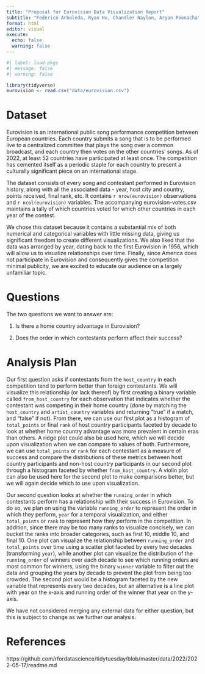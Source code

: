 ```yaml
---
title: "Proposal for Eurovision Data Visualization Report"
subtitle: "Federico Arboleda, Ryan Hu, Chandler Naylon, Aryan Poonacha"
format: html
editor: visual
execute:
  echo: false
  warning: false
---
```


```r
#| label: load-pkgs
#| message: false
#| warning: false

library(tidyverse)
eurovision <- read.csv("data/eurovision.csv")
```

# Dataset

Eurovision is an international public song performance competition between European countries. Each country submits a song that is to be performed live to a centralized committee that plays the song over a common broadcast, and each country then votes on the other countries' songs. As of 2022, at least 52 countries have participated at least once. The competition has cemented itself as a periodic staple for each country to present a culturally significant piece on an international stage.

The dataset consists of every song and contestant performed in Eurovision history, along with all the associated data - year, host city and country, points received, final rank, etc. It contains `r nrow(eurovision)` observations and `r ncol(eurovision)` variables. The accompanying eurovision-votes.csv maintains a tally of which countries voted for which other countries in each year of the contest.

We chose this dataset because it contains a substantial mix of both numerical and categorical variables with little missing data, giving us significant freedom to create different visualizations. We also liked that the data was arranged by year, dating back to the first Eurovision in 1956, which will allow us to visualize relationships over time. Finally, since America does not participate in Eurovision and consequently gives the competition minimal publicity, we are excited to educate our audience on a largely unfamiliar topic.

# Questions

The two questions we want to answer are:

1.  Is there a home country advantage in Eurovision?

2.  Does the order in which contestants perform affect their success?

# Analysis Plan

Our first question asks if contestants from the `host_country` in each competition tend to perform better than foreign contestants. We will visualize this relationship (or lack thereof) by first creating a binary variable called `from_host_country` for each observation that indicates whether the contestant was competing in their home country (done by matching the `host_country` and `artist_country` variables and returning "true" if a match, and "false" if not). From there, we can use our first plot as a histogram of `total_points` or final `rank` of host country participants faceted by decade to look at whether home country advantage was more prevalent in certain eras than others. A ridge plot could also be used here, which we will decide upon visualization when we can compare to values of both. Furthermore, we can use `total_points` or `rank` for each contestant as a measure of success and compare the distributions of these metrics between host country participants and non-host country participants in our second plot through a histogram faceted by whether `from_host_country`. A violin plot can also be used here for the second plot to make comparisons better, but we will again decide which to use upon visualization.

Our second question looks at whether the `running_order` in which contestants perform has a relationship with their success in Eurovision. To do so, we plan on using the variable `running_order` to represent the order in which they perform, `year` for a temporal visualization, and either `total_points` or `rank` to represent how they perform in the competition. In addition, since there may be too many ranks to visualize concisely, we can bucket the ranks into broader categories, such as first 10, middle 10, and final 10. One plot can visualize the relationship between `running_order` and `total_points` over time using a scatter plot faceted by every two decades (transforming `year`), while another plot can visualize the distribution of the `running_order` of winners over each decade to see which running orders are most common for winners, using the binary `winner` variable to filter out the data and grouping the years by decade to prevent the plot from being too crowded. The second plot would be a histogram faceted by the new variable that represents every two decades, but an alternative is a line plot with year on the x-axis and running order of the winner that year on the y-axis.

We have not considered merging any external data for either question, but this is subject to change as we further our analysis.

# References

https://github.com/rfordatascience/tidytuesday/blob/master/data/2022/2022-05-17/readme.md
